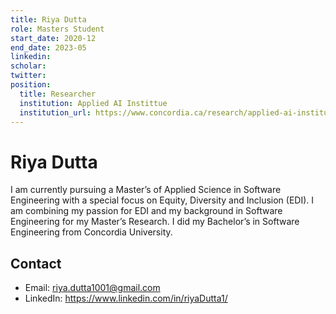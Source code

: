 ```yaml
---
title: Riya Dutta
role: Masters Student
start_date: 2020-12
end_date: 2023-05
linkedin:
scholar:
twitter:
position:
  title: Researcher
  institution: Applied AI Instittue
  institution_url: https://www.concordia.ca/research/applied-ai-institute.html
---
```


# Riya Dutta

I am currently pursuing a Master’s of Applied Science in Software Engineering with a special focus on Equity, Diversity and Inclusion (EDI). I am combining my passion for EDI and my background in Software Engineering for my Master’s Research. I did my Bachelor’s in Software Engineering from Concordia University.

## Contact

- Email: riya.dutta1001@gmail.com
- LinkedIn: https://www.linkedin.com/in/riyaDutta1/
